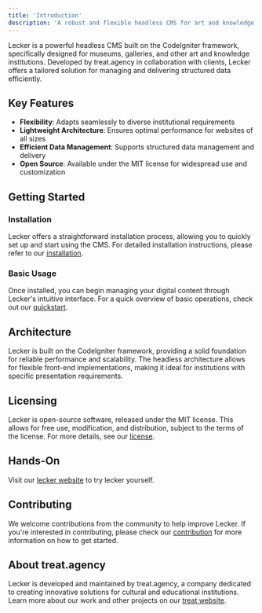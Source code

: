 ```yaml
---
title: 'Introduction'
description: 'A robust and flexible headless CMS for art and knowledge institutions'
---
```


Lecker is a powerful headless CMS built on the CodeIgniter framework, specifically designed for museums, galleries, and other art and knowledge institutions. Developed by treat.agency in collaboration with clients, Lecker offers a tailored solution for managing and delivering structured data efficiently.

## Key Features

- **Flexibility**: Adapts seamlessly to diverse institutional requirements
- **Lightweight Architecture**: Ensures optimal performance for websites of all sizes
- **Efficient Data Management**: Supports structured data management and delivery
- **Open Source**: Available under the MIT license for widespread use and customization

## Getting Started

### Installation

Lecker offers a straightforward installation process, allowing you to quickly set up and start using the CMS. For detailed installation instructions, please refer to our [installation](/installation).

### Basic Usage

Once installed, you can begin managing your digital content through Lecker's intuitive interface. For a quick overview of basic operations, check out our [quickstart](/quickstart).

## Architecture

Lecker is built on the CodeIgniter framework, providing a solid foundation for reliable performance and scalability. The headless architecture allows for flexible front-end implementations, making it ideal for institutions with specific presentation requirements.

## Licensing

Lecker is open-source software, released under the MIT license. This allows for free use, modification, and distribution, subject to the terms of the license. For more details, see our [license](/license).

## Hands-On

Visit our [lecker website](https://treat.agency) to try lecker yourself.

## Contributing

We welcome contributions from the community to help improve Lecker. If you're interested in contributing, please check our [contribution](/contributing) for more information on how to get started.

## About treat.agency

Lecker is developed and maintained by treat.agency, a company dedicated to creating innovative solutions for cultural and educational institutions. Learn more about our work and other projects on our [treat website](https://treat.agency).